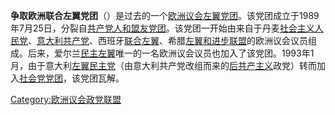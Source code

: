 {{not|欧洲联合左翼/北欧绿色左翼|欧洲联合左翼联盟党团}}
'''争取欧洲联合左翼党团'''（{{lang-en|Group for the European United Left}}）是过去的一个[[欧洲议会|欧洲议会]][[左翼|左翼]][[欧洲议会党团|党团]]。该党团成立于1989年7月25日，分裂自[[共产党人和盟友党团|共产党人和盟友党团]]。该党团一开始由来自于丹麦[[社会主义人民党_(丹麦)|社会主义人民党]]、[[意大利共产党|意大利共产党]]、西班牙[[联合左翼_(西班牙)|联合左翼]]、希腊[[左翼和进步联盟|左翼和进步联盟]]的欧洲议会议员组成。后来，爱尔兰[[民族左翼_(爱尔兰)|民主左翼]]唯一的一名欧洲议会议员也加入了该党团。1993年1月，由于意大利[[左翼民主党|左翼民主党]]（由意大利共产党改组而来的[[后共产主义|后共产主义]]政党）转而加入[[社会主义者和民主人士进步联盟|社会党党团]]，该党团瓦解。

{{欧洲议会党团}}

[[Category:欧洲议会政党联盟|Category:欧洲议会政党联盟]]